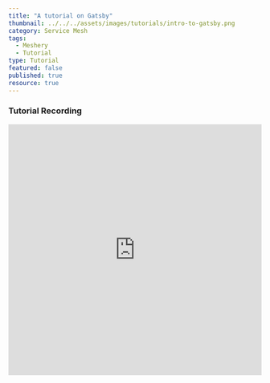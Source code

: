 ```yaml
---
title: "A tutorial on Gatsby"
thumbnail: ../../../assets/images/tutorials/intro-to-gatsby.png
category: Service Mesh
tags: 
  - Meshery
  - Tutorial
type: Tutorial
featured: false
published: true
resource: true
---
```


<ResourcesWrapper> 
      <h3> Tutorial Recording </h3>
        <iframe className="iframe" src="https://www.youtube.com/embed/ug6yaYC-Kkw" loading="lazy"
              frameBorder="0" allow="accelerometer; autoplay; encrypted-media; gyroscope; picture-in-picture"allowFullScreen width="100%" height="500">
        </iframe>
</ResourcesWrapper>